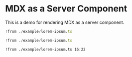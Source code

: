 # MDX as a Server Component

This is a demo for rendering MDX as a server component.

```ts lorem-ipsum.ts?line-numbers=false
!from ./example/lorem-ipsum.ts
```

```ts
!from ./example/lorem-ipsum.ts
```

```txt Plaintext%20function?line-numbers=true&start-line=15
!from ./example/lorem-ipsum.ts 16:22
```
